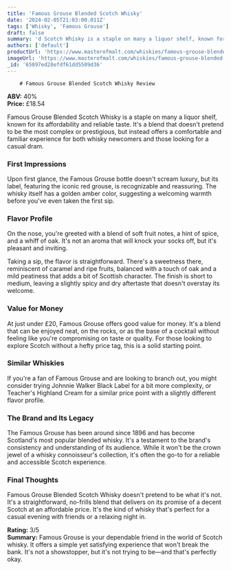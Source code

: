 ```yaml
---
title: 'Famous Grouse Blended Scotch Whisky'
date: '2024-02-05T21:03:00.011Z'
tags: ['Whisky', 'Famous Grouse']
draft: false
summary: 'd Scotch Whisky is a staple on many a liquor shelf, known for its affordability and reliable taste. It s a blend that doesn t pret...'
authors: ['default']
productUrl: 'https://www.masterofmalt.com/whiskies/famous-grouse-blended-scotch-whisky/'
imageUrl: 'https://www.masterofmalt.com/whiskies/famous-grouse-blended-scotch-whisky.jpg'
_id: '65897ed28efdf61dd5509d36'
---
```


        # Famous Grouse Blended Scotch Whisky Review

**ABV:** 40%  
**Price:** £18.54

Famous Grouse Blended Scotch Whisky is a staple on many a liquor shelf, known for its affordability and reliable taste. It's a blend that doesn't pretend to be the most complex or prestigious, but instead offers a comfortable and familiar experience for both whisky newcomers and those looking for a casual dram.

### First Impressions

Upon first glance, the Famous Grouse bottle doesn't scream luxury, but its label, featuring the iconic red grouse, is recognizable and reassuring. The whisky itself has a golden amber color, suggesting a welcoming warmth before you've even taken the first sip.

### Flavor Profile

On the nose, you're greeted with a blend of soft fruit notes, a hint of spice, and a whiff of oak. It's not an aroma that will knock your socks off, but it's pleasant and inviting.

Taking a sip, the flavor is straightforward. There's a sweetness there, reminiscent of caramel and ripe fruits, balanced with a touch of oak and a mild peatiness that adds a bit of Scottish character. The finish is short to medium, leaving a slightly spicy and dry aftertaste that doesn't overstay its welcome.

### Value for Money

At just under £20, Famous Grouse offers good value for money. It's a blend that can be enjoyed neat, on the rocks, or as the base of a cocktail without feeling like you're compromising on taste or quality. For those looking to explore Scotch without a hefty price tag, this is a solid starting point.

### Similar Whiskies

If you're a fan of Famous Grouse and are looking to branch out, you might consider trying Johnnie Walker Black Label for a bit more complexity, or Teacher's Highland Cream for a similar price point with a slightly different flavor profile.

### The Brand and Its Legacy

The Famous Grouse has been around since 1896 and has become Scotland's most popular blended whisky. It's a testament to the brand's consistency and understanding of its audience. While it won't be the crown jewel of a whisky connoisseur's collection, it's often the go-to for a reliable and accessible Scotch experience.

### Final Thoughts

Famous Grouse Blended Scotch Whisky doesn't pretend to be what it's not. It's a straightforward, no-frills blend that delivers on its promise of a decent Scotch at an affordable price. It's the kind of whisky that's perfect for a casual evening with friends or a relaxing night in.

**Rating:** 3/5  
**Summary:** Famous Grouse is your dependable friend in the world of Scotch whisky. It offers a simple yet satisfying experience that won't break the bank. It's not a showstopper, but it's not trying to be—and that's perfectly okay.
